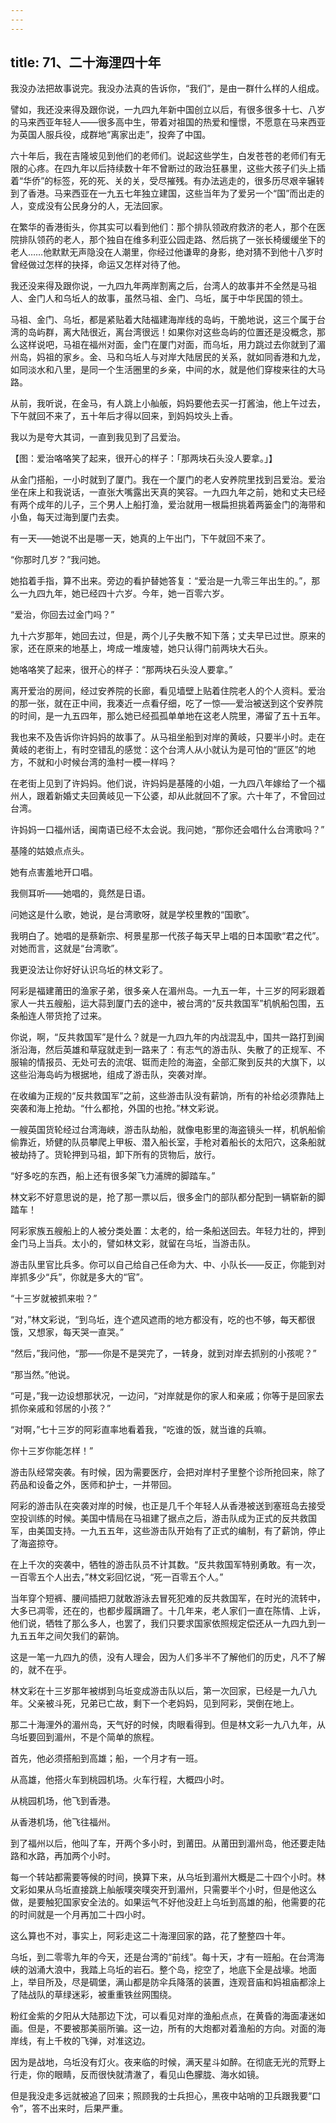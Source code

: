 ```yaml
---
---
---
```

title: 71、二十海浬四十年
---






我没办法把故事说完。我没办法真的告诉你，“我们”，是由一群什么样的人组成。

譬如，我还没来得及跟你说，一九四九年新中国创立以后，有很多很多十七、八岁的马来西亚年轻人——很多高中生，带着对祖国的热爱和憧憬，不愿意在马来西亚为英国人服兵役，成群地“离家出走”，投奔了中国。

六十年后，我在吉隆坡见到他们的老师们。说起这些学生，白发苍苍的老师们有无限的心疼。在四九年以后持续数十年不曾断过的政治狂暴里，这些大孩子们头上插着“华侨”的标签，死的死、关的关，受尽摧残。有办法逃走的，很多历尽艰辛辗转到了香港。马来西亚在一九五七年独立建国，这些当年为了爱另一个“国”而出走的人，变成没有公民身分的人，无法回家。

在繁华的香港街头，你其实可以看到他们：那个排队领政府救济的老人，那个在医院排队领药的老人，那个独自在维多利亚公园走路、然后挑了一张长椅缓缓坐下的老人……他默默无声隐没在人潮里，你经过他谦卑的身影，绝对猜不到他十八岁时曾经做过怎样的抉择，命运又怎样对待了他。

我还没来得及跟你说，一九四九年两岸割离之后，台湾人的故事并不全然是马祖人、金门人和乌坵人的故事，虽然马祖、金门、乌坵，属于中华民国的领土。

马祖、金门、乌坵，都是紧贴着大陆福建海岸线的岛屿，干脆地说，这三个属于台湾的岛屿群，离大陆很近，离台湾很远！如果你对这些岛屿的位置还是没概念，那么这样说吧，马祖在福州对面，金门在厦门对面，而乌坵，用力跳过去你就到了湄州岛，妈祖的家乡。金、马和乌坵人与对岸大陆居民的关系，就如同香港和九龙，如同淡水和八里，是同一个生活圈里的乡亲，中间的水，就是他们穿梭来往的大马路。

从前，我听说，在金马，有人跳上小舢舨，妈妈要他去买一打酱油，他上午过去，下午就回不来了，五十年后才得以回来，到妈妈坟头上香。

我以为是夸大其词，一直到我见到了吕爱治。



【图：爱治咯咯笑了起来，很开心的样子：「那两块石头没人要拿。」】

从金门搭船，一小时就到了厦门。我在一个厦门的老人安养院里找到吕爱治。爱治坐在床上和我说话，一直张大嘴露出天真的笑容。一九四九年之前，她和丈夫已经有两个成年的儿子，三个男人上船打渔，爱治就用一根扁担挑着两篓金门的海带和小鱼，每天过海到厦门去卖。

有一天─—她说不出是哪一天，她真的上午出门，下午就回不来了。

“你那时几岁？”我问她。

她掐着手指，算不出来。旁边的看护替她答复：“爱治是一九零三年出生的。”，那么一九四九年，她已经四十六岁。今年，她一百零六岁。

“爱治，你回去过金门吗？”

九十六岁那年，她回去过，但是，两个儿子失散不知下落；丈夫早已过世。原来的家，还在原来的地基上，垮成一堆废墟，她只认得门前两块大石头。

她咯咯笑了起来，很开心的样子：“那两块石头没人要拿。”

离开爱治的房间，经过安养院的长廊，看见墙壁上贴着住院老人的个人资料。爱治的那一张，就在正中间，我凑近一点看仔细，吃了一惊—─爱治被送到这个安养院的时间，是一九五四年，那么她已经孤孤单单地在这老人院里，滞留了五十五年。

我也来不及告诉你许妈妈的故事了。从马祖坐船到对岸的黄岐，只要半小时。走在黄岐的老街上，有时空错乱的感觉：这个台湾人从小就认为是可怕的“匪区”的地方，不就和小时候台湾的渔村一模一样吗？

在老街上见到了许妈妈。他们说，许妈妈是基隆的小姐，一九四八年嫁给了一个福州人，跟着新婚丈夫回黄岐见一下公婆，却从此就回不了家。六十年了，不曾回过台湾。

许妈妈一口福州话，闽南语已经不太会说。我问她，“那你还会唱什么台湾歌吗？”

基隆的姑娘点点头。

她有点害羞地开口唱。

我侧耳听——她唱的，竟然是日语。

问她这是什么歌，她说，是台湾歌呀，就是学校里教的“国歌”。

我明白了。她唱的是蔡新宗、柯景星那一代孩子每天早上唱的日本国歌“君之代”。对她而言，这就是“台湾歌”。

我更没法让你好好认识乌坵的林文彩了。

阿彩是福建莆田的渔家子弟，很多亲人在湄州岛。一九五一年，十三岁的阿彩跟着家人一共五艘船，运大蒜到厦门去的途中，被台湾的“反共救国军”机帆船包围，五条船连人带货抢了过来。

你说，啊，“反共救国军”是什么？就是一九四九年的内战混乱中，国共一路打到闽浙沿海，然后英雄和草寇就走到一路来了：有志气的游击队、失散了的正规军、不服输的情报员、无处可去的流氓、铤而走险的海盗，全部汇聚到反共的大旗下，以这些沿海岛屿为根据地，组成了游击队，突袭对岸。

在收编为正规的“反共救国军”之前，这些游击队没有薪饷，所有的补给必须靠陆上突袭和海上抢劫。“什么都抢，外国的也抢。”林文彩说。

一艘英国货轮经过台湾海峡，游击队劫船，就像电影里的海盗镜头一样，机帆船偷偷靠近，矫健的队员攀爬上甲板、潜入船长室，手枪对着船长的太阳穴，这条船就被劫持了。货轮押到马祖，卸下所有的货物后，放行。

“好多吃的东西，船上还有很多架飞力浦牌的脚踏车。”

林文彩不好意思说的是，抢了那一票以后，很多金门的部队都分配到一辆崭新的脚踏车！

阿彩家族五艘船上的人被分类处置：太老的，给一条船送回去。年轻力壮的，押到金门马上当兵。太小的，譬如林文彩，就留在乌坵，当游击队。

游击队里官比兵多。你可以自己给自己任命为大、中、小队长——反正，你能到对岸抓多少“兵”，你就是多大的“官”。

“十三岁就被抓来啦？”

“对，”林文彩说，“到乌坵，连个遮风遮雨的地方都没有，吃的也不够，每天都很饿，又想家，每天哭一直哭。”

“然后，”我问他，“那—─你是不是哭完了，一转身，就到对岸去抓别的小孩呢？”

“那当然。”他说。

“可是，”我一边设想那状况，一边问，“对岸就是你的家人和亲戚；你等于是回家去抓你亲戚和邻居的小孩？”

“对啊，”七十三岁的阿彩直率地看着我，“吃谁的饭，就当谁的兵嘛。

你十三岁你能怎样！”

游击队经常突袭。有时候，因为需要医疗，会把对岸村子里整个诊所抢回来，除了药品和设备之外，医师和护士，一并带回。

阿彩的游击队在突袭对岸的时候，也正是几千个年轻人从香港被送到塞班岛去接受空投训练的时候。美国中情局在马祖建了据点之后，游击队成为正式的反共救国军，由美国支持。一九五五年，这些游击队开始有了正式的编制，有了薪饷，停止了海盗掠夺。

在上千次的突袭中，牺牲的游击队员不计其数。“反共救国军特别勇敢。有一次，一百零五个人出去，”林文彩回忆说，“死一百零五个人。”

当年穿个短裤、腰间插把刀就敢游泳去冒死犯难的反共救国军，在时光的流转中，大多已凋零，还在的，也都步履蹒跚了。十几年来，老人家们一直在陈情、上诉，他们说，牺牲了那么多人，也罢了，我们只要求国家依照规定偿还从一九四九到一九五五年之间欠我们的薪饷。

这是一笔一九四九的债，没有人理会，因为人们多半不了解他们的历史，凡不了解的，就不在乎。

林文彩在十三岁那年被绑到乌坵变成游击队以后，第一次回家，已经是一九八九年。父亲被斗死，兄弟已亡故，剩下一个老妈妈，见到阿彩，哭倒在地上。

那二十海浬外的湄州岛，天气好的时候，肉眼看得到。但是林文彩一九八九年，从乌坵要回到湄州，不是个简单的旅程。

首先，他必须搭船到高雄；船，一个月才有一班。

从高雄，他搭火车到桃园机场。火车行程，大概四小时。

从桃园机场，他飞到香港。

从香港机场，他飞往福州。

到了福州以后，他叫了车，开两个多小时，到莆田。从莆田到湄州岛，他还要走陆路和水路，再加两个小时。

每一个转站都需要等候的时间，换算下来，从乌坵到湄州大概是二十四个小时。林文彩如果从乌坵直接跳上舢舨噗突噗突开到湄州，只需要半个小时，但是他这么做，是要触犯国家安全法的。如果运气不好他没赶上乌坵到高雄的船，他需要的花的时间就是一个月再加二十四小时。

这么算也不对，事实上，阿彩走这二十海浬回家的路，花了整整四十年。

乌坵，到二零零九年的今天，还是台湾的“前线”。每十天，才有一班船。在台湾海峡的汹涌大浪中，我踏上乌坵的岩石。整个岛，挖空了，地底下全是战壕。地面上，举目所及，尽是碉堡，满山都是防伞兵降落的装置，连观音庙和妈祖庙都涂上了陆战队的草绿迷彩，被重重铁丝网围绕。

粉红金紫的夕阳从大陆那边下沈，可以看见对岸的渔船点点，在黄昏的海面凄迷如画。但是，不要被那美丽所骗。这一边，所有的大炮都对着渔船的方向。对面的海岸线，有上千枚的飞弹，对准这边。

因为是战地，乌坵没有灯火。夜来临的时候，满天星斗如醉。在彻底无光的荒野上行走，你的眼睛，反而很快就清澈了，看见山色朦胧、海水如镜。

但是我没走多远就被追了回来；照顾我的士兵担心，黑夜中站哨的卫兵跟我要“口令”，答不出来时，后果严重。